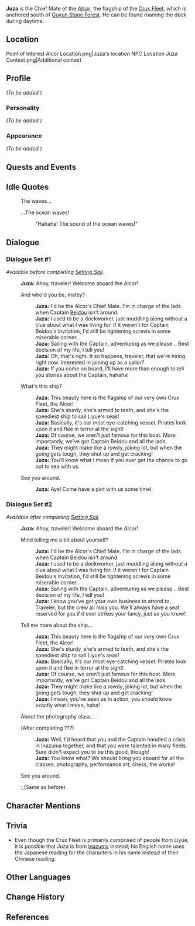 {{Meta
<!-- REMOVE THIS TEMPLATE AFTER ADDING MISSING INFO -->
|missing_NPC_profile  = yes
}}
{{Character Infobox
|image            = NPC Juza.png
|region           = Liyue
|affiliation      = The Crux
|title            = Chief Mate, Alcor
|type             = NPC
|voiceEN          = [https://kaijordanvo.wixsite.com/website Kai Jordan]<ref>Twitter: [https://twitter.com/kirikaidubs/status/1422247111920263198 EN VA Self Announcement]</ref>
}}
'''Juza''' {{Lang|ja=重佐|ja_rm=Juuza}} is the Chief Mate of the ''[[Alcor]]'', the flagship of the [[Crux Fleet]], which is anchored south of [[Guyun Stone Forest]]. He can be found roaming the deck during daytime.

==Location==
<gallery>
Point of Interest Alcor Location.png|Juza's location
NPC Location Juza Context.png|Additional context
</gallery>

==Profile==
<!-- detailed story/lore information goes here -->
''(To be added.)''

===Personality===
''(To be added.)''

===Appearance===
''(To be added.)''

==Quests and Events==
{{Quests and Events}}

==Idle Quotes==
{{Dialogue start}}
: {{DIcon|Idle}} The waves...
: {{DIcon|Idle}} ...The ocean waves!
:: {{A|VO Juza 01.ogg}} "Hahaha! The sound of the ocean waves!"
{{Dialogue end}}

==Dialogue==
{{StubDialogue|changes after a specific '''Archon Quest''', please help find which one}}
===Dialogue Set #1===
''Available before completing [[Setting Sail]].''
{{Dialogue start}}
:'''Juza:''' Ahoy, traveler! Welcome aboard the Alcor!
:{{DIcon}} And who'd you be, matey?
::'''Juza:''' I'd be the Alcor's Chief Mate. I'm in charge of the lads when Captain [[Beidou]] isn't around.
::'''Juza:''' I used to be a dockworker, just muddling along without a clue about what I was living for. If it weren't for Captain Beidou's invitation, I'd still be tightening screws in some miserable corner...
::'''Juza:''' Sailing with the Captain, adventuring as we please... Best decision of my life, I tell you!
::'''Juza:''' Oh, that's right. It so happens, traveler, that we're hiring right now. Interested in joining up as a sailor?
::'''Juza:''' If you come on board, I'll have more than enough to tell you stories about the Captain, hahaha!
:{{DIcon}} What's this ship?
::'''Juza:''' This beauty here is the flagship of our very own Crux Fleet, the Alcor!
::'''Juza:''' She's sturdy, she's armed to <!--the-->teeth, and she's the speediest ship to sail Liyue's seas!
::'''Juza:''' Basically, it's our most eye-catching vessel. Pirates look upon it and flee in terror at the sight!
::'''Juza:''' Of course, we aren't just famous for this boat. More importantly, we've got Captain Beidou and all the lads.
::'''Juza:''' They might make like a rowdy, joking lot, but when the going gets tough, they shut up and get cracking!
::'''Juza:''' You'll know what I mean if you ever get the chance to go out to sea with us.
:{{DIcon}} See you around.
::'''Juza:''' Aye! Come have a pint with us some time!
{{Dialogue end}}

===Dialogue Set #2===
''Available after completing [[Setting Sail]].''
{{Dialogue start}}
:'''Juza:''' Ahoy, traveler! Welcome aboard the Alcor!
:{{DIcon}} Mind telling me a bit about yourself?
::'''Juza:''' I'd be the Alcor's Chief Mate. I'm in charge of the lads when Captain Beidou isn't around.
::'''Juza:''' I used to be a dockworker, just muddling along without a clue about what I was living for. If it weren't for Captain Beidou's invitation, I'd still be tightening screws in some miserable corner...
::'''Juza:''' Sailing with the Captain, adventuring as we please... Best decision of my life, I tell you!
::'''Juza:''' I know you've got your own business to attend to, Traveler, but the crew all miss you. We'll always have a seat reserved for you if it ever strikes your fancy, just so you know!
:{{DIcon}} Tell me more about the ship...
::'''Juza:''' This beauty here is the flagship of our very own Crux Fleet, the Alcor!
::'''Juza:''' She's sturdy, she's armed to teeth, and she's the speediest ship to sail Liyue's seas!
::'''Juza:''' Basically, it's our most eye-catching vessel. Pirates look upon it and flee in terror at the sight!
::'''Juza:''' Of course, we aren't just famous for this boat. More importantly, we've got Captain Beidou and all the lads.
::'''Juza:''' They might make like a rowdy, joking lot, but when the going gets tough, they shut up and get cracking!
::'''Juza:''' I mean, you've seen us in action, you should know exactly what I mean, haha!
:{{DIcon}} About the photography class...
:;(After completing ???)
<!-- Judging by the content alone, this might be after Life on the High Seas -->
::'''Juza:''' Well, I'd heard that you and the Captain handled a crisis in Inazuma together, and that you were talented in many fields. Sure didn't expect you to be this good, though!
::'''Juza:''' You know what? We should bring you aboard for all the classes: photography, performance art, chess, the works!
:{{DIcon}} See you around.
::;(Same as before)
{{Dialogue end}}

==Character Mentions==
{{Character Mentions}}

==Trivia==
* Even though the Crux Fleet is primarily comprised of people from Liyue, it is possible that Juza is from [[Inazuma]] instead; his English name uses the Japanese reading for the characters in his name instead of their Chinese reading.

==Other Languages==
{{Other Languages
|default_hidden = 1
|en      = Juza
|zhs     = 重佐
|zhs_rm  = Zhòngzuǒ<ref name="ZHreading">{{Ref/Quest|Tuned to the World's Sounds (Quest)|note=Chinese Voice-Over}}</ref>
|zht     = 重佐
|zht_rm  = Zhòngzuǒ<ref name="ZHreading" />
|ja      = {{Rubi|重|じゅう|佐|ざ}}
|ja_rm   = Juuza<ref>{{Ref/Quest|Tuned to the World's Sounds (Quest)|note=Japanese Voice-Over}}</ref>
|ko      = {{tt|중|重}}재
|ko_rm   = Jungjae
|es      = Juza
|fr      = Juza
|ru      = Чжун Цзо
|ru_note = Based on the Chinese reading instead of the Japanese reading.
|th      = Juza
|vi      = Juza
|de      = Juuza
|id      = Juza
|pt      = Juza
|tr      = Juza
|it      = Juza
}}

==Change History==
{{Change History|1.0}}

==References==
{{Reflist}}